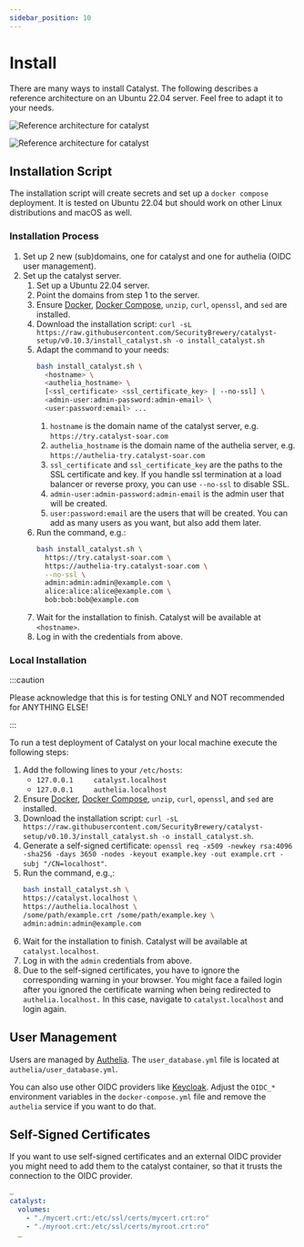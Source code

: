 ```yaml
---
sidebar_position: 10
---
```


# Install

There are many ways to install Catalyst. The following describes a reference architecture on an Ubuntu 22.04 server.
Feel free to adapt it to your needs.

<Tabs>
<TabItem value="default" label="Reference Architecture" default>

![Reference architecture for catalyst](reference_architecture.png)

</TabItem>
<TabItem value="no-ssl" label="Reference Architecture with Load Balancer / Proxy">

![Reference architecture for catalyst](reference_architecture_no_ssl.png)

</TabItem>
</Tabs>

## Installation Script

The installation script will create secrets and set up a `docker compose` deployment.
It is tested on Ubuntu 22.04 but should work on other Linux distributions and macOS as well.

### Installation Process

1. Set up 2 new (sub)domains, one for catalyst and one for authelia (OIDC user management).
2. Set up the catalyst server.
   1. Set up a Ubuntu 22.04 server.
   2. Point the domains from step 1 to the server.
   3. Ensure [Docker](https://docs.docker.com/engine/install/),
      [Docker Compose](https://docs.docker.com/compose/install/),
      `unzip`, `curl`, `openssl`, and `sed` are installed.
   4. Download the installation script:
      `curl -sL https://raw.githubusercontent.com/SecurityBrewery/catalyst-setup/v0.10.3/install_catalyst.sh -o install_catalyst.sh`
   5. Adapt the command to your needs:
      ```bash
      bash install_catalyst.sh \
        <hostname> \
        <authelia_hostname> \
        [<ssl_certificate> <ssl_certificate_key> | --no-ssl] \
        <admin-user:admin-password:admin-email> \
        <user:password:email> ...
      ```
      1. `hostname` is the domain name of the catalyst server, e.g. `https://try.catalyst-soar.com`
      2. `authelia_hostname` is the domain name of the authelia server, e.g. `https://authelia-try.catalyst-soar.com`
      3. `ssl_certificate` and `ssl_certificate_key` are the paths to the SSL certificate and key.
         If you handle ssl termination at a load balancer or reverse proxy, you can use `--no-ssl` to disable SSL.
      4. `admin-user:admin-password:admin-email` is the admin user that will be created.
      5. `user:password:email` are the users that will be created.
         You can add as many users as you want, but also add them later.
   6. Run the command, e.g.:
      ```bash
      bash install_catalyst.sh \
        https://try.catalyst-soar.com \
        https://authelia-try.catalyst-soar.com \
        --no-ssl \
        admin:admin:admin@example.com \
        alice:alice:alice@example.com \
        bob:bob:bob@example.com
      ```
   7. Wait for the installation to finish. Catalyst will be available at `<hostname>`.
   8. Log in with the credentials from above.

### Local Installation

:::caution

Please acknowledge that this is for testing ONLY and NOT recommended for ANYTHING ELSE!

:::

To run a test deployment of Catalyst on your local machine execute the following steps:

1. Add the following lines to your `/etc/hosts`:
   * `127.0.0.1     catalyst.localhost`
   * `127.0.0.1     authelia.localhost`
2. Ensure [Docker](https://docs.docker.com/engine/install/),
   [Docker Compose](https://docs.docker.com/compose/install/),
   `unzip`, `curl`, `openssl`, and `sed` are installed.
3. Download the installation script:
   `curl -sL https://raw.githubusercontent.com/SecurityBrewery/catalyst-setup/v0.10.3/install_catalyst.sh -o install_catalyst.sh`.
4. Generate a self-signed certificate: `openssl req -x509 -newkey rsa:4096 -sha256 -days 3650 -nodes -keyout example.key -out example.crt -subj "/CN=localhost"`.
5. Run the command, e.g.,:
   ```sh
   bash install_catalyst.sh \
   https://catalyst.localhost \
   https://authelia.localhost \
   /some/path/example.crt /some/path/example.key \
   admin:admin:admin@example.com
   ```
6. Wait for the installation to finish. Catalyst will be available at `catalyst.localhost`.
7. Log in with the `admin` credentials from above.
8. Due to the self-signed certificates, you have to ignore the corresponding warning in your browser. You might face a 
   failed login after you ignored the certificate warning when being redirected to `authelia.localhost.` In this case, 
   navigate to `catalyst.localhost` and login again.

## User Management

Users are managed by [Authelia](https://www.authelia.com/).
The `user_database.yml` file is located at `authelia/user_database.yml`.

You can also use other OIDC providers like [Keycloak](https://www.keycloak.org/).
Adjust the `OIDC_*` environment variables in the `docker-compose.yml` file and remove the `authelia` service if you want
to do that.

## Self-Signed Certificates

If you want to use self-signed certificates and an external OIDC provider you might need to add them to the catalyst
container, so that it trusts the connection to the OIDC provider.

```yaml
…
catalyst:
  volumes:
    - "./mycert.crt:/etc/ssl/certs/mycert.crt:ro"
    - "./myroot.crt:/etc/ssl/certs/myroot.crt:ro"
  …
```
